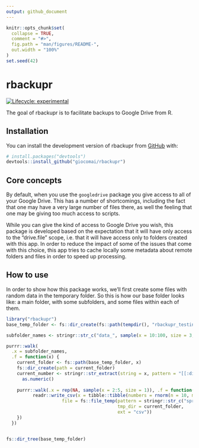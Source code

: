 ```yaml
---
output: github_document
---
```


<!-- README.md is generated from README.Rmd. Please edit that file -->

```r
knitr::opts_chunk$set(
  collapse = TRUE,
  comment = "#>",
  fig.path = "man/figures/README-",
  out.width = "100%"
)
set.seed(42)
```

# rbackupr

<!-- badges: start -->
[![Lifecycle: experimental](https://img.shields.io/badge/lifecycle-experimental-orange.svg)](https://lifecycle.r-lib.org/articles/stages.html#experimental)
<!-- badges: end -->

The goal of rbackupr is to facilitate backups to Google Drive from R.



## Installation

You can install the development version of rbackupr from [GitHub](https://github.com/) with:

``` r
# install.packages("devtools")
devtools::install_github("giocomai/rbackupr")
```

## Core concepts

By default, when you use the `googledrive` package you give access to all of your Google Drive. This has a number of shortcomings, including the fact that one may have a very large number of files there, as well the feeling that one may be giving too much access to scripts. 

While you can give the kind of access to Google Drive you wish, this package is developed based on the expectation that it will have only access to the "drive.file" scope, i.e. that it will have access only to folders created with this app. In order to reduce the impact of some of the issues that come with this choice, this app tries to cache locally some metadata about remote folders and files in order to speed up processing. 


## How to use

In order to show how this package works, we'll first create some files with random data in the temporary folder. So this is how our base folder looks like: a main folder, with some subfolders, and some files within each of them.

```r
library("rbackupr")
base_temp_folder <- fs::dir_create(fs::path(tempdir(), "rbackupr_testing"))

subfolder_names <- stringr::str_c("data_", sample(x = 10:100, size = 3, replace = FALSE))

purrr::walk(
  .x = subfolder_names,
  .f = function(x) {
    current_folder <- fs::path(base_temp_folder, x)
    fs::dir_create(path = current_folder)
    current_number <- stringr::str_extract(string = x, pattern = "[[:digit:]]+") %>% 
      as.numeric()
    
    purrr::walk(.x = rep(NA, sample(x = 2:5, size = 1)), .f = function(x){
          readr::write_csv(x = tibble::tibble(numbers = rnorm(n = 10, mean = current_number)), 
                     file = fs::file_temp(pattern = stringr::str_c("spreadsheet_", current_number, "_"),
                                          tmp_dir = current_folder,
                                          ext = "csv"))
    })
  })


fs::dir_tree(base_temp_folder)


```

